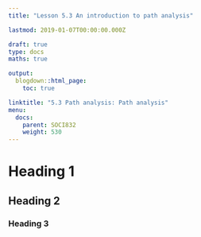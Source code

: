 ```yaml
---
title: "Lesson 5.3 An introduction to path analysis"

lastmod: 2019-01-07T00:00:00.000Z

draft: true
type: docs
maths: true

output:
  blogdown::html_page:
    toc: true

linktitle: "5.3 Path analysis: Path analysis"
menu:
  docs:
    parent: SOCI832
    weight: 530
---
```


# Heading 1

## Heading 2

### Heading 3
